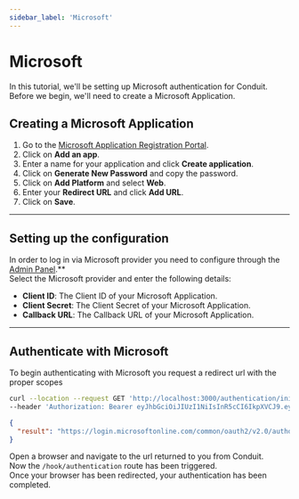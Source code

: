 ```yaml
---
sidebar_label: 'Microsoft'
---
```


# Microsoft

In this tutorial, we'll be setting up Microsoft authentication for Conduit.<br />
Before we begin, we'll need to create a Microsoft Application.

## Creating a Microsoft Application

1. Go to the [Microsoft Application Registration Portal](https://apps.dev.microsoft.com/).
2. Click on **Add an app**.
3. Enter a name for your application and click **Create application**.
4. Click on **Generate New Password** and copy the password.
5. Click on **Add Platform** and select **Web**.
6. Enter your **Redirect URL** and click **Add URL**.
7. Click on **Save**.

------------------------------------------------------------------------------------------------

## Setting up the configuration

In order to log in via Microsoft provider you need to configure through the [Admin Panel](../config#third-party).**<br />
Select the Microsoft provider and enter the following details:

- **Client ID**: The Client ID of your Microsoft Application.
- **Client Secret**: The Client Secret of your Microsoft Application.
- **Callback URL**: The Callback URL of your Microsoft Application.

------------------------------------------------------------------------------------------------

## Authenticate with Microsoft

To begin authenticating with Microsoft you request a redirect url with the proper scopes<br />

``` bash title="Request"
curl --location --request GET 'http://localhost:3000/authentication/init/microsoft' \
--header 'Authorization: Bearer eyJhbGciOiJIUzI1NiIsInR5cCI6IkpXVCJ9.eyJpZCI6IjYzNjNjZGNkMDhkNTU2MDk1NmM4MGQ4OSIsImlhdCI6MTY2OTIxMDM1MywiZXhwIjoxNjY5MjgyMzUzfQ.TyvHCuyDKLiKFoEpaXRdbYoFwrzDlFiW4VdUVQJdf7U' \
```

``` json title="Response"
{
  "result": "https://login.microsoftonline.com/common/oauth2/v2.0/authorize?client_id=CLIENT_ID&response_type=code&redirect_uri=REDIRECT_URL&response_mode=query&scope=openid%20profile%20email&state=STATE"
}
```


Open a browser and navigate to the url returned to you from Conduit.<br />
Now the `/hook/authentication` route has been triggered.<br />
Once your browser has been redirected, your authentication has been completed.<br />




